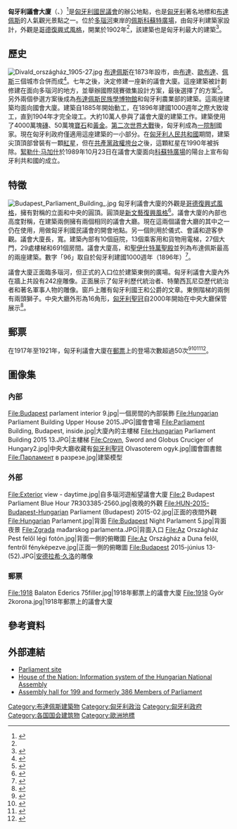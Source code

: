 {{Infobox building
| name                = 匈牙利議會大廈
| native_name         = Országház
| native_name_lang    = Hungarian
| image               = 20190503 Hungarian Parliament Building 1814 2263 DxO.jpg
| image_size          = 350px
| image_alt           = 
| image_caption       = 隔[[多瑙河|多瑙河]]望匈牙利議會大廈正面
| building_type       = [[議會|議會]]
| architectural_style = [[哥德復興式建築|哥德復興]]、[[巴洛克建築|巴洛克]]、[[文藝復興建築|文藝復興建築]]
| location            = 匈牙利[[布達佩斯|布達佩斯]]
| coordinates         = {{Coord|47.506944|19.045556|region:HU_type:landmark|display=inline, title}}
| current_tenants     = [[國民議會_(匈牙利)|匈牙利國民議會]]
| groundbreaking_date = 1885
| completion_date     = 1904
| height              = {{convert|96|m|ft|0|abbr=on}}
| other_dimensions    = 寬：{{convert|123|m|ft|0|abbr=on}} <br> 長：{{convert| 268 |m|ft|0|abbr=on}}
| floor_count         = 4
| floor_area          = {{convert|18000|m2|sqft|-2|abbr=on}}
| elevator_count      = 13
| grounds_area        = 
| architect           = {{link-en|什泰因泰爾·伊姆雷|Imre Steindl}}
| rooms               = 691
| parking             =  
| website             = ]
| embed               = 
| embedded            = 
| references          = <ref>{{cite web |url=https://dailynewshungary.com/101-things-didnt-know-hungarian-parliament/ |title=10+1 things you didn't know about the Hungarian Parliament |author=Béni, Alexandra |date=2017-06-13 |website=Daily News Hungary |publisher=Daily News Hungary |access-date=2019-06-29 |archive-date=2021-04-10 |archive-url=https://web.archive.org/web/20210410141658/https://dailynewshungary.com/101-things-didnt-know-hungarian-parliament/ |dead-url=no }}</ref><ref>{{cite web |url=http://www.budapestinfo.org/parliament/ |title=Parliament |author=<!--Not stated--> |date=n.d. |website=Budapest Info |publisher=Budapest Info |access-date=2019-06-29 |archive-date=2021-01-21 |archive-url=https://web.archive.org/web/20210121080900/http://www.budapestinfo.org/parliament/ |dead-url=no }}</ref><ref>{{cite web |url=https://www.cnn.com/travel/article/secrets-of-the-hungarian-parliament-building/index.html |title=The secrets and symbols of Hungary's Parliament building |author=Kay, Nathan |date=2019-01-03 |website=CNN Travel |publisher=CNN |access-date=2019-06-29 |archive-date=2021-04-10 |archive-url=https://web.archive.org/web/20210410141656/https://www.cnn.com/travel/article/secrets-of-the-hungarian-parliament-building/index.html |dead-url=no }}</ref><ref>{{cite web |url=https://latogatokozpont.parlament.hu/en/az-orszaghaz-leirasa |title=The House of Parliament |author=<!--Not stated--> |date=n.d. |website=House of Parliament Visitor Center |publisher=Hungarian National Assembly |access-date=2019-06-29 |archive-date=2019-05-05 |archive-url=https://web.archive.org/web/20190505092916/https://latogatokozpont.parlament.hu/en/az-orszaghaz-leirasa |dead-url=no }}</ref>
| footnotes           = 
}}
{{Infobox UNESCO World Heritage Site
 |child = no
 |Official_name = Budapest, including the Banks of the Danube, the Buda Castle Quarter and Andrássy Avenue
 |ID = 400
 |Year = 2002
 |Criteria = Cultural: ii, iv
 |Area = 473.3 ha
 |Buffer_zone = 493.8 ha
}}

'''匈牙利議會大廈'''（{{lang-hu|Országház}}、{{IPA-hu|ˈorsaːghaːz|pron}}）<ref>{{cite web |title=The Hungarian Parliament Building |url=http://parlamentobudapest.com/en/ |work=Parlamento Budapest |date=2016 |access-date=2016-04-08 |archive-date=2016-05-24 |archive-url=https://web.archive.org/web/20160524033536/http://parlamentobudapest.com/en/ |dead-url=no }}</ref>是[[國民議會_(匈牙利)|匈牙利國民議會]]的辦公地點，也是[[匈牙利|匈牙利]]著名地標和[[布達佩斯|布達佩斯]]的人氣觀光景點之一。位於[[多瑙河|多瑙河]]東岸的[[佩斯|佩斯]][[科蘇特廣場|科蘇特廣場]]，由匈牙利建築家{{link-en|什泰因泰爾·伊姆雷|Imre Steindl}}設計，外觀是[[哥德復興式建築|哥德復興式風格]]，開業於1902年<ref name="DK"/>，該建築也是匈牙利最大的建築<ref>{{cite web |title=Parliament |url=http://en.budapestinfo.hu/sightseeing/item/26-parliament.html |work=Budapest Info |date=2015-03-04 |access-date=2016-04-08 |archive-url=https://web.archive.org/web/20150913115614/http://en.budapestinfo.hu/sightseeing/item/26-parliament.html |archive-date=2015-09-13 |dead-url=yes }}</ref>。

==歷史==
[[File:Divald_országház_1905-27.jpg|thumb]]
[[布達佩斯|布達佩斯]]在1873年設市，由[[布達|布達]]、[[歐布達|歐布達]]、[[佩斯|佩斯]]三個城市合併而成<ref>{{cite web|url=https://brill.com/view/book/edcoll/9789004307674/B9789004307674-s005.xml|format=XML|title=Buda, Obuda, and Pest|website=Brill.com|access-date=2019-04-22|archive-date=2021-04-10|archive-url=https://web.archive.org/web/20210410141656/https://brill.com/view/book/edcoll/9789004307674/B9789004307674-s005.xml|dead-url=no}}</ref>。七年之後，{{link-en|匈牙利王國議會|Diet of Hungary}}決定修建一座新的議會大廈。這座建築被計劃修建在面向多瑙河的地方，並舉辦國際競賽徵集設計方案，最後選擇了{{link-en|什泰因泰爾·伊姆雷|Imre Steindl}}的方案<ref name="DK">{{cite book |url=https://books.google.com/books?id=l1cjeAmXKQgC&pg=PA8 |pages=8–9 |title=DK Eyewitness Top 10 Travel Guide: Budapest |author=Craig Turp |publisher=Dorling Kindersley Ltd |year=2010 |isbn=9781405353076 |access-date=2021-04-10 |archive-date=2021-04-10 |archive-url=https://web.archive.org/web/20210410141656/https://books.google.com/books?id=l1cjeAmXKQgC&pg=PA8 |dead-url=no }}</ref>。另外兩個參選方案後成為[[布達佩斯民族學博物館|布達佩斯民族學博物館]]和匈牙利農業部的建築。這兩座建築均面向國會大廈。建築自1885年開始動工，在1896年{{link-en|匈牙利大公國|Principality of Hungary}}建國1000週年之際大致竣工，直到1904年才完全竣工。大約10萬人參與了議會大廈的建築工作。建築使用了4000萬塊[[磚|磚]]、50萬塊[[寶石|寶石]]和{{convert|40|kg}}[[黃金|黃金]]。[[第二次世界大戰|第二次世界大戰]]後，匈牙利成為[[一院制|一院制]]國家。現在匈牙利政府僅適用這座建築的一小部分。在[[匈牙利人民共和國|匈牙利人民共和國]]期間，建築尖頂頂部曾裝有一顆[[紅星|紅星]]，但在[[匈牙利民主化運動|共產黨政權垮台]]之後，這顆紅星在1990年被拆除。[[絮勒什·马加什|絮勒什·马加什]]於1989年10月23日在議會大廈面向[[科蘇特廣場|科蘇特廣場]]的陽台上宣布匈牙利共和國的成立。

==特徵==
[[File:Budapest_Parliament_Building_.jpg|thumb]]
匈牙利議會大廈的外觀是[[哥德復興式建築|哥德復興式風格]]，擁有對稱的立面和中央的圓頂。圓頂是[[新文藝復興建築|新文藝復興風格]]<ref name=Steves>{{cite book |first1=Rick |last1=Steves |first2=Cameron |last2=Hewitt |title=Rick Steves' Budapest |date=2009 |publisher=Avalon Travel Publishing |isbn=978-1-59880-217-7 |url=https://archive.org/details/isbn_9781598802177 }}</ref>。議會大廈的內部也高度對稱，在建築兩側擁有兩個相同的議會大廳。現在這兩個議會大廳的其中之一仍在使用，用做匈牙利國民議會的開會地點。另一個則用於儀式、會議和遊客參觀。議會大廈長{{convert|268|m|abbr=on}}，寬{{convert|123|m|abbr=on}}。建築內部有10個庭院，13個乘客用和貨物用電梯，27個大門，29處樓梯和691個房間。議會大廈高{{convert|96|m|abbr=on}}，和[[聖伊什特萬聖殿|聖伊什特萬聖殿]]並列為布達佩斯最高的兩座建築。數字「96」取自於匈牙利建國1000週年（1896年）<ref>{{cite web|url=https://edition.cnn.com/travel/article/secrets-of-the-hungarian-parliament-building/index.html|title=The secrets and symbols of Hungary's Parliament building|website=CNN|access-date=2021-04-10|archive-date=2021-04-10|archive-url=https://web.archive.org/web/20210410141656/https://edition.cnn.com/travel/article/secrets-of-the-hungarian-parliament-building/index.html|dead-url=no}}</ref>。

議會大廈正面臨多瑙河，但正式的入口位於建築東側的廣場。匈牙利議會大廈內外在牆上共設有242座雕像。正面展示了匈牙利歷代統治者、特蘭西瓦尼亞歷代統治者和著名軍事人物的雕像。窗戶上雕有匈牙利國王和公爵的文章。東側階梯的兩側有兩頭獅子。中央大廳外形為16角形，[[匈牙利聖冠|匈牙利聖冠]]自2000年開始在中央大廳保管展示<ref>{{cite web|url=https://discovery.ucl.ac.uk/id/eprint/13015/1/13015.pdf|title=The Holy Crown of Hungary, Visible and Invisible|website=UCL Discovery|access-date=2021-04-10|archive-date=2021-04-10|archive-url=https://web.archive.org/web/20210410141707/https://discovery.ucl.ac.uk/id/eprint/13015/1/13015.pdf|dead-url=no}}</ref>。

==郵票==
在1917年至1921年，匈牙利議會大廈在[[郵票|郵票]]上的登場次數超過50次<ref>{{cite web|url=https://colnect.com/en/stamps/stamp/190089-Parliament_building-Parliament_building-Hungary|title=Stamp: Parliament building (Hungary) (Parliament building) Mi:HU 200,Sn:HU 119,Yt:HU 175,AFA:HU 175|website=Colnect.com|access-date=2019-04-22}}</ref><ref>{{cite web|url=https://colnect.com/en/stamps/stamp/190128-Parliament_building-Parliament_building-Hungary|title=Stamp: Parliament building (Hungary) (Parliament building) Mi:HU 253b,Sn:HU 189,Yt:HU 231,AFA:HU 231B|website=Colnect.com|access-date=2019-04-22}}</ref><ref>{{cite web|url=https://colnect.com/en/stamps/stamp/190150-Parliament_building-Parliament_building-Hungary|title=Stamp: Parliament building (Hungary) (Parliament building) Mi:HU 317,Sn:HU 188,Yt:HU 230,AFA:HU 230|website=Colnect.com|access-date=2019-04-22}}</ref><ref>{{cite web|url=https://colnect.com/en/stamps/stamp/442832-Parliament_Building_triangular_punching-Parliament_building-Hungary|title=Stamp: Parliament Building, triangular punching (Hungary) (Parliament building) Mi:HU 203L|website=Colnect.com|access-date=2019-04-22}}</ref>。

== 圖像集 ==
=== 內部 ===
<gallery>
File:Budapest parlament interior 9.jpg|一個房間的內部裝飾
File:Hungarian Parliament Building Upper House 2015.JPG|國會會場
File:Parliament Building, Budapest, inside.jpg|大廈內的主樓梯
File:Hungarian Parliament Building 2015 13.JPG|主樓梯
File:Crown, Sword and Globus Cruciger of Hungary2.jpg|中央大廳收藏有[[匈牙利聖冠|匈牙利聖冠]]
Olvasoterem ogyk.jpg|國會圖書館
File:Парламент в разрезе.jpg|建築模型
</gallery>

=== 外部 ===
<gallery>
File:Exterior view - daytime.jpg|自多瑙河遊船望議會大廈
File:2 Budapest Parliament Blue Hour 7R303385-2560.jpg|夜晚的外觀
File:HUN-2015-Budapest-Hungarian Parliament (Budapest) 2015-02.jpg|正面的夜間外觀
File:Hungarian Parlament.jpg|背面
File:Budapest Night Parlament 5.jpg|背面夜景
File:Zgrada mađarskog parlamenta.JPG|背面入口
File:Az Országház Pest felől légi fotón.jpg|背面一側的俯瞰圖
File:Az Országház a Duna felől, fentről fényképezve.jpg|正面一側的俯瞰圖
File:Budapest 2015-június 13- (52).JPG|[[安德拉希·久洛|安德拉希·久洛]]的雕像
</gallery>

=== 郵票 ===
<gallery>
File:1918 Balaton Ederics 75filler.jpg|1918年郵票上的議會大廈
File:1918 Györ 2korona.jpg|1918年郵票上的議會大廈
</gallery>

==參考資料==
{{Reflist}}

==外部連結==
{{Commons|Országház|Hungarian Parliament Building}}
*[https://www.parlament.hu/en/web/house-of-the-national-assembly Parliament site] {{Wayback|url=https://www.parlament.hu/en/web/house-of-the-national-assembly |date=20210423063600 }}
*[https://web.archive.org/web/20060707184444/http://www.mkogy.hu/parl_en.htm House of the Nation: Information system of the Hungarian National Assembly]
*[https://web.archive.org/web/20140502190838/http://budapesttimes.hu/wp-content/uploads/2014/04/Parlament_New_Old.jpg Assembly hall for 199 and formerly 386 Members of Parliament]

[[Category:布達佩斯建築物|Category:布達佩斯建築物]]
[[Category:匈牙利政治|Category:匈牙利政治]]
[[Category:匈牙利政府|Category:匈牙利政府]]
[[Category:各国国会建筑物|Category:各国国会建筑物]]
[[Category:歐洲地標|Category:歐洲地標]]